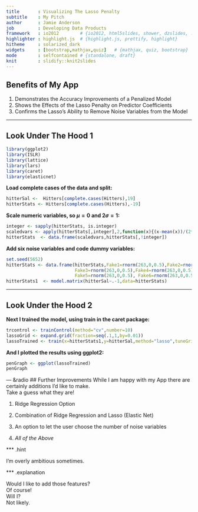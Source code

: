 ```yaml
---
title       : Visualizing The Lasso Penalty
subtitle    : My Pitch
author      : Jamie Anderson
job         : Developing Data Products
framework   : io2012        # {io2012, html5slides, shower, dzslides, ...}
highlighter : highlight.js  # {highlight.js, prettify, highlight}
hitheme     : solarized_dark
widgets     : [bootstrap,mathjax,quiz]   # {mathjax, quiz, bootstrap}
mode        : selfcontained # {standalone, draft}
knit        : slidify::knit2slides
---
```


## Benefits of My App

1. Demonstrates the Accuracy Improvements of a Penalized Model
2. Shows the Effects of the Lasso Penalty on Predictor Coefficients
3. Confirms the Lasso's Ability to Remove Noise Variables from the Model <br>

--- 

## Look Under The Hood 1
```r
library(ggplot2)
library(ISLR)
library(lattice)
library(lars)
library(caret)
library(elasticnet)
```
**Load complete cases of the data and split:**
```r
hitterSal <-  Hitters[complete.cases(Hitters),19]
hitterStats <- Hitters[complete.cases(Hitters),-19] 
```

**Scale numeric variables, so $\mu=0$ and $2\sigma=1$:**
```r
integer <- sapply(hitterStats, is.integer)
scaledvars <- apply(hitterStats[,integer],2,function(x){(x-mean(x))/(2*sd(x))})
hitterStats  <- data.frame(scaledvars,hitterStats[,!integer])
```
**Add six noise variables and code dummy variables:**
```r
set.seed(5652)
hitterStats <- data.frame(hitterStats,Fake1=rnorm(263,0,0.5),Fake2=rnorm(263,0,0.5),
                          Fake3=rnorm(263,0,0.5),Fake4=rnorm(263,0,0.5), 
                          Fake5=rnorm(263,0,0.5), Fake6=rnorm(263,0,0.5))
hitterStats1  <- model.matrix(hitterSal~.-1,data=hitterStats)
```

---
## Look Under the Hood 2
**Next I trained the model, using train in the caret package:**
```r
trcontrol <- trainControl(method="cv",number=10)
lassoGrid <- expand.grid(fraction=seq(.1,1,by=0.01))
lassoTrained <- train(x=hitterStats1,y=hitterSal,method="lasso",tuneGrid=lassoGrid,trControl=trcontrol)
```
**And I plotted the results using ggplot2:**
```r
penGraph <- ggplot(lassoTrained)
penGraph
```

--- &radio
## Further Improvements
While I am happy with my App there are certainly additions I'd like to make. <br>
Take a guess what they are!

1. Ridge Regression Option

2. Combination of Ridge Regression and Lasso (Elastic Net)

3. An option to let the user choose the number of noise variables

4. _All of the Above_

*** .hint

I'm overly ambitious sometimes.

*** .explanation

Would I like to add those features? <br> Of course! <br> Will I? <br> Not likely. 




